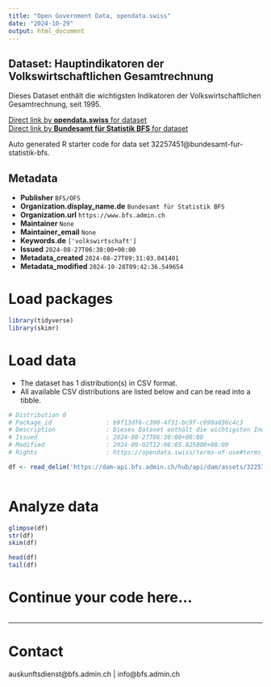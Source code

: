 ```yaml
---
title: "Open Government Data, opendata.swiss"
date: "2024-10-29"
output: html_document
---
```


## Dataset: Hauptindikatoren der Volkswirtschaftlichen Gesamtrechnung

Dieses Dataset enthält die wichtigsten Indikatoren der Volkswirtschaftlichen Gesamtrechnung, seit 1995.

[Direct link by **opendata.swiss** for dataset](https://opendata.swiss/de/dataset/hauptindikatoren-der-volkswirtschaftlichen-gesamtrechnung4)<br>
[Direct link by **Bundesamt für Statistik BFS** for dataset](https://www.bfs.admin.ch/asset/de/ts-x-04.02.01.04)

Auto generated R starter code for data set 32257451@bundesamt-fur-statistik-bfs.

## Metadata

- **Publisher** `BFS/OFS`
- **Organization.display_name.de** `Bundesamt für Statistik BFS`
- **Organization.url** `https://www.bfs.admin.ch`
- **Maintainer** `None`
- **Maintainer_email** `None`
- **Keywords.de** `['volkswirtschaft']`
- **Issued** `2024-08-27T06:30:00+00:00`
- **Metadata_created** `2024-08-27T09:31:03.041401`
- **Metadata_modified** `2024-10-28T09:42:36.549654`


# Load packages

```r

library(tidyverse)
library(skimr)

```

# Load data

-   The dataset has 1 distribution(s) in CSV format.
-   All available CSV distributions are listed below and can be read into a tibble.

```r

# Distribution 0
# Package_id               : b9f13df6-c390-4f31-bc9f-c699a036c4c3
# Description              : Dieses Dataset enthält die wichtigsten Indikatoren der Volkswirtschaftlichen Gesamtrechnung, seit 1995.
# Issued                   : 2024-08-27T06:30:00+00:00
# Modified                 : 2024-09-02T12:06:05.825000+00:00
# Rights                   : https://opendata.swiss/terms-of-use#terms_by_ask

df <- read_delim('https://dam-api.bfs.admin.ch/hub/api/dam/assets/32257465/master')



```

# Analyze data

```r

glimpse(df)
str(df)
skim(df)

head(df)
tail(df)

```

# Continue your code here...

```r

```

------------------------------------------------------------------------

# Contact

auskunftsdienst@bfs.admin.ch | info@bfs.admin.ch
